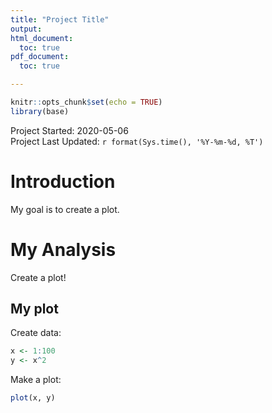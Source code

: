 ```yaml
---
title: "Project Title"
output:
html_document:
  toc: true
pdf_document:
  toc: true

---
```


```r
knitr::opts_chunk$set(echo = TRUE)
library(base)
```



Project Started: 2020-05-06  
Project Last Updated: `r format(Sys.time(), '%Y-%m-%d, %T')`



# Introduction  

My goal is to create a plot.


# My Analysis

Create a plot!  


## My plot

Create data:

```r
x <- 1:100
y <- x^2
```

Make a plot:

```r
plot(x, y)
```
